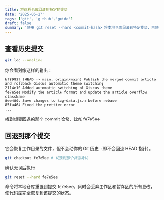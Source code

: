 ```yaml
---
title: 将远程仓库回滚到特定的提交
date: '2025-05-27'
tags: ['git', 'github','guide']
draft: false
summary: '使用 git reset --hard <commit-hash> 将本地仓库回滚到特定提交，再使用 git push --force 强制推送到远程仓库。'
---
```


## 查看历史提交
```bash 
git log --oneline
```
你会看到像这样的输出：
```
bf89837 (HEAD -> main, origin/main) Publish the merged commit article and rollback Giscus automatic theme switching
2114e10 Added automatic switching of Giscus theme
fe7e5ee Modify the article format and update the article overflow className
8ee480c Save changes to tag-data.json before rebase
85fa464 Fixed the prettier error
...
```
找到想要回退的那个 commit 哈希，比如 fe7e5ee

## 回退到那个提交
它会恢复工作目录的文件，但不会动你的 Git 历史（即不会回退 HEAD 指针）。
```bash
git checkout fe7e5ee # 切换到那个状态确认
```
确认无误后执行
```bash
git reset --hard fe7e5ee
```
命令将本地仓库重置到提交 fe7e5ee，同时会丢弃工作区和暂存区的所有更改，使代码库完全恢复到该提交的状态。